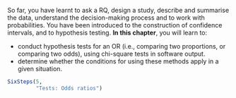 ::: {.objectivesBox .objectives data-latex="{iconmonstr-target-4-240.png}"}
So far, you have learnt to ask a RQ, design a study, describe and summarise the data, understand the decision-making process and to work with probabilities.
You have been introduced to the construction of confidence intervals, and to hypothesis testing.
**In this chapter**, you will learn to:

* conduct hypothesis tests for an OR (i.e., comparing two proportions, or comparing two odds), using chi-square tests in software output.
* determine whether the conditions for using these methods apply in a given situation.
:::


```r
SixSteps(5, 
         "Tests: Odds ratios")

```


